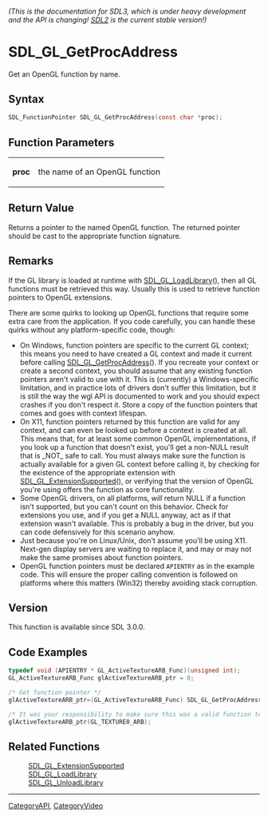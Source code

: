 ====== (This is the documentation for SDL3, which is under heavy development and the API is changing! [https://wiki.libsdl.org/ SDL2] is the current stable version!) ======
= SDL_GL_GetProcAddress =

Get an OpenGL function by name.

== Syntax ==

<syntaxhighlight lang='c'>
SDL_FunctionPointer SDL_GL_GetProcAddress(const char *proc);
</syntaxhighlight>

== Function Parameters ==

{|
|'''proc'''
|the name of an OpenGL function
|}

== Return Value ==

Returns a pointer to the named OpenGL function. The returned pointer should
be cast to the appropriate function signature.

== Remarks ==

If the GL library is loaded at runtime with [[SDL_GL_LoadLibrary]](), then
all GL functions must be retrieved this way. Usually this is used to
retrieve function pointers to OpenGL extensions.

There are some quirks to looking up OpenGL functions that require some
extra care from the application. If you code carefully, you can handle
these quirks without any platform-specific code, though:

* On Windows, function pointers are specific to the current GL context; this means you need to have created a GL context and made it current before calling [[SDL_GL_GetProcAddress]](). If you recreate your context or create a second context, you should assume that any existing function pointers aren't valid to use with it. This is (currently) a Windows-specific limitation, and in practice lots of drivers don't suffer this limitation, but it is still the way the wgl API is documented to work and you should expect crashes if you don't respect it. Store a copy of the function pointers that comes and goes with context lifespan.
* On X11, function pointers returned by this function are valid for any context, and can even be looked up before a context is created at all. This means that, for at least some common OpenGL implementations, if you look up a function that doesn't exist, you'll get a non-NULL result that is _NOT_ safe to call. You must always make sure the function is actually available for a given GL context before calling it, by checking for the existence of the appropriate extension with [[SDL_GL_ExtensionSupported]](), or verifying that the version of OpenGL you're using offers the function as core functionality.
* Some OpenGL drivers, on all platforms, ''will'' return NULL if a function isn't supported, but you can't count on this behavior. Check for extensions you use, and if you get a NULL anyway, act as if that extension wasn't available. This is probably a bug in the driver, but you can code defensively for this scenario anyhow.
* Just because you're on Linux/Unix, don't assume you'll be using X11. Next-gen display servers are waiting to replace it, and may or may not make the same promises about function pointers.
* OpenGL function pointers must be declared <code>APIENTRY</code> as in the example code. This will ensure the proper calling convention is followed on platforms where this matters (Win32) thereby avoiding stack corruption.

== Version ==

This function is available since SDL 3.0.0.

== Code Examples ==

<syntaxhighlight lang='c++'>
typedef void (APIENTRY * GL_ActiveTextureARB_Func)(unsigned int);
GL_ActiveTextureARB_Func glActiveTextureARB_ptr = 0;

/* Get function pointer */
glActiveTextureARB_ptr=(GL_ActiveTextureARB_Func) SDL_GL_GetProcAddress("glActiveTextureARB");

/* It was your responsibility to make sure this was a valid function to call! */
glActiveTextureARB_ptr(GL_TEXTURE0_ARB);
</syntaxhighlight>

== Related Functions ==

:[[SDL_GL_ExtensionSupported]]
:[[SDL_GL_LoadLibrary]]
:[[SDL_GL_UnloadLibrary]]

----
[[CategoryAPI]], [[CategoryVideo]]


